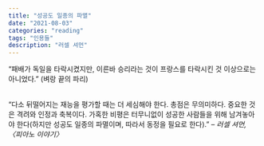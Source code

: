 ```yaml
---
title: "성공도 일종의 파멸"
date: "2021-08-03"
categories: "reading"
tags: "인용들"
description: "러셀 셔먼"
---
```


“패배가 독일을 타락시켰지만, 이른바 승리라는 것이 프랑스를 타락시킨 것 이상으로는 아니었다.” (벼랑 끝의 파리)  

<br/>
“다소 뒤떨어지는 재능을 평가할 때는 더 세심해야 한다. 총점은 무의미하다. 중요한 것은 격려와 인정과 축복이다. 가혹한 비평은 터무니없이 성공한 사람들을 위해 남겨놓아야 한다(하지만 성공도 일종의 파멸이며, 따라서 동정을 필요로 한다).” <cite>– 러셀 셔먼, 〈피아노 이야기〉</cite>

